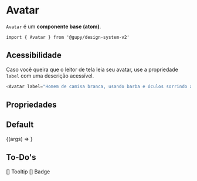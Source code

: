 
<Meta title="atoms/Avatar" component={Avatar} argTypes={{}} />

# Avatar

`Avatar` é um **componente base (atom)**.

`import { Avatar } from '@gupy/design-system-v2'`

## Acessibilidade

Caso você queira que o leitor de tela leia seu avatar, use a propriedade `label` com uma descrição acessível.

```javascript
<Avatar label="Homem de camisa branca, usando barba e óculos sorrindo ao nascer do sol, em frente às pirâmides egípcias" />
```

## Propriedades

<ArgsTable of={Avatar} />

## Default

<Canvas>
  <Story
    name="Avatar"
    args={{
      size: 'xl',
      isFlat: false,
      src: 'https://dummyimage.com/96x96/764abc/fff.png&text=FS'
    }}
  >
    {(args) => <Avatar {...args} />}
  </Story>
</Canvas>

## To-Do's

[] Tooltip
[] Badge
